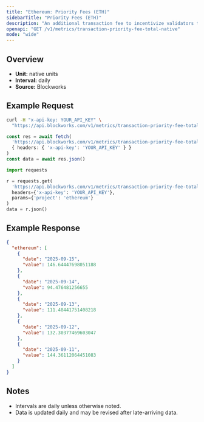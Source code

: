 ```yaml
---
title: "Ethereum: Priority Fees (ETH)"
sidebarTitle: "Priority Fees (ETH)"
description: "An additional transaction fee to incentivize validators to prioritize and execute transactions."
openapi: "GET /v1/metrics/transaction-priority-fee-total-native"
mode: "wide"
---
```


## Overview

- **Unit:** native units
- **Interval:** daily
- **Source:** Blockworks

## Example Request

<CodeGroup>

```bash cURL
curl -H "x-api-key: YOUR_API_KEY" \
  "https://api.blockworks.com/v1/metrics/transaction-priority-fee-total-native?project=ethereum"
```

```typescript TypeScript
const res = await fetch(
  'https://api.blockworks.com/v1/metrics/transaction-priority-fee-total-native?project=ethereum',
  { headers: { 'x-api-key': 'YOUR_API_KEY' } }
)
const data = await res.json()
```

```python Python
import requests

r = requests.get(
  'https://api.blockworks.com/v1/metrics/transaction-priority-fee-total-native',
  headers={'x-api-key': 'YOUR_API_KEY'},
  params={'project': 'ethereum'}
)
data = r.json()
```

</CodeGroup>

## Example Response

```json
{
  "ethereum": [
    {
      "date": "2025-09-15",
      "value": 146.64447698051188
    },
    {
      "date": "2025-09-14",
      "value": 94.476481256655
    },
    {
      "date": "2025-09-13",
      "value": 111.48441751408218
    },
    {
      "date": "2025-09-12",
      "value": 132.30377469603047
    },
    {
      "date": "2025-09-11",
      "value": 144.36112064451083
    }
  ]
}
```

## Notes
- Intervals are daily unless otherwise noted.
- Data is updated daily and may be revised after late-arriving data.